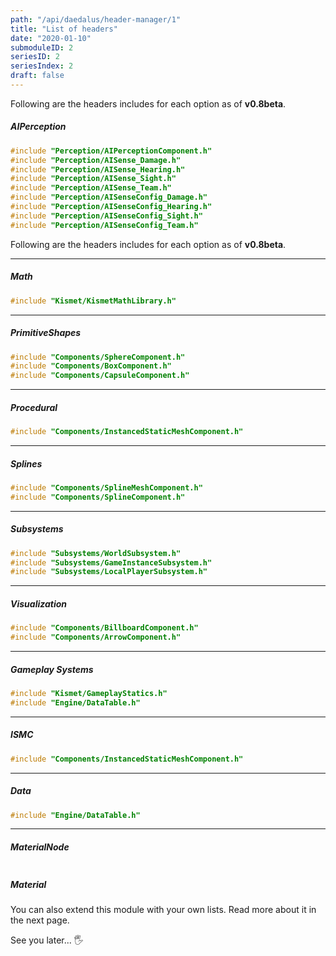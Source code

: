 ```yaml
---
path: "/api/daedalus/header-manager/1"
title: "List of headers"
date: "2020-01-10"
submoduleID: 2
seriesID: 2
seriesIndex: 2
draft: false
---
```


Following are the headers includes for each option as of **v0.8beta**.

##### AIPerception

```cpp
#include "Perception/AIPerceptionComponent.h"
#include "Perception/AISense_Damage.h"
#include "Perception/AISense_Hearing.h"
#include "Perception/AISense_Sight.h"
#include "Perception/AISense_Team.h"
#include "Perception/AISenseConfig_Damage.h"
#include "Perception/AISenseConfig_Hearing.h"
#include "Perception/AISenseConfig_Sight.h"
#include "Perception/AISenseConfig_Team.h"
```

Following are the headers includes for each option as of **v0.8beta**.

---

##### Math

```cpp
#include "Kismet/KismetMathLibrary.h"
```

---

##### PrimitiveShapes

```cpp
#include "Components/SphereComponent.h"
#include "Components/BoxComponent.h"
#include "Components/CapsuleComponent.h"
```

---

##### Procedural

```cpp
#include "Components/InstancedStaticMeshComponent.h"
```

---

##### Splines

```cpp
#include "Components/SplineMeshComponent.h"
#include "Components/SplineComponent.h"
```

---

##### Subsystems

```cpp
#include "Subsystems/WorldSubsystem.h"
#include "Subsystems/GameInstanceSubsystem.h"
#include "Subsystems/LocalPlayerSubsystem.h"
```

---

##### Visualization

```cpp
#include "Components/BillboardComponent.h"
#include "Components/ArrowComponent.h"
```

---

##### Gameplay Systems

```cpp
#include "Kismet/GameplayStatics.h"
#include "Engine/DataTable.h"
```

---

##### ISMC

```cpp
#include "Components/InstancedStaticMeshComponent.h"
```

---

##### Data

```cpp
#include "Engine/DataTable.h"
```

---

##### MaterialNode

```cpp

```

##### Material

You can also extend this module with your own lists. Read more about it in the next page.

See you later... 🖐
